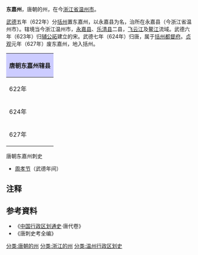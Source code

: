 '''东嘉州'''，唐朝的州，在今[[浙江省|浙江省]][[温州市|温州市]]。

[[武德|武德]]五年（622年）分[[括州|括州]]置东嘉州，以永嘉县为名，治所在永嘉县（今浙江省温州市）。辖境当今浙江温州市，[[永嘉县|永嘉县]]、[[乐清县|乐清县]]二县，[[飞云江|飞云江]]及[[鳌江|鳌江]]流域。武德六年（623年）归[[辅公祏|辅公祏]]建立的宋。武德七年（624年）归唐，属于[[括州都督府|括州都督府]]。[[贞观|贞观]]元年（627年）废东嘉州，地入括州。

{| align=center class="wikitable" style="width:600px; text-align:center"
|-
!colspan="2" style="background:#ccccff"|'''唐朝东嘉州辖县'''
|-
|622年||[[永嘉县|永嘉县]]、[[永宁县|永宁县]]<ref>今[[浙江省|浙江省]][[永嘉县|永嘉县]][[瓯北镇|瓯北镇]]</ref>、[[安固县|安固县]]<ref>今[[浙江省|浙江省]][[瑞安市|瑞安市]][[安阳镇|安阳镇]]</ref>、[[横阳县|横阳县]]<ref>今[[浙江省|浙江省]][[平阳县|平阳县]][[昆阳镇|昆阳镇]]</ref>、[[乐成县|乐成县]]<ref>今[[浙江省|浙江省]][[乐城县|乐城县]][[乐成镇|乐成镇]]</ref>
|-
|624年||[[永嘉县|永嘉县]]、[[永宁县|永宁县]]、[[安固县|安固县]]、[[横阳县|横阳县]]（废除[[乐成县|乐成县]]）
|-
|627年||废除东嘉州，[[永嘉县|永嘉县]]、[[安固县|安固县]]改属[[括州|括州]]，废除[[永宁县|永宁县]]、[[横阳县|横阳县]]
|}
;唐朝东嘉州刺史
*[[周孝节|周孝节]]（武德年间）

== 注释 ==
{{reflist}}
== 参考資料 ==
* 《[[中国行政区划通史|中国行政区划通史]]·唐代卷》
* 《唐刺史考全编》

{{DEFAULTSORT:D}}

[[分类:唐朝的州|分类:唐朝的州]]
[[分类:浙江的州|分类:浙江的州]]
[[分类:温州行政区划史|分类:温州行政区划史]]